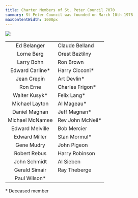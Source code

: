 ```yaml
---
title: Charter Members of St. Peter Council 7070
summary: St Peter Council was founded on March 10th 1978
maxContentWidth: 1000px
---
```

<Image  src="/api/pictures/picture/Web/St. Peter Charter.jpg"  float="right" />

|                  |                   |
| :--------------: | :---------------- |
|   Ed Belanger    | Claude Belland    |
|    Lorne Berg    | Orest Beztilny    |
|    Larry Bohn    | Ron Brown         |
| Edward Carline\* | Harry Cicconi\*   |
|   Jean Crepin    | Art Devlin\*      |
|     Ron Erne     | Charles Frigon\*  |
|  Walter Kusyk\*  | Felix Lang\*      |
|  Michael Layton  | Al Mageau\*       |
|  Daniel Magnan   | Jeff Magnan\*     |
| Michael McNamee  | Rev John McNeil\* |
| Edward Melville  | Bob Mercier       |
|  Edward Miller   | Stan Mormul\*     |
|    Gene Mudry    | John Pigeon       |
|   Robert Rebus   | Harry Robinson    |
|   John Schmidt   | Al Sieben         |
|  Gerald Simair   | Ray Theberge      |
|  Paul Wilson\*   |                   |

\* Deceased member



